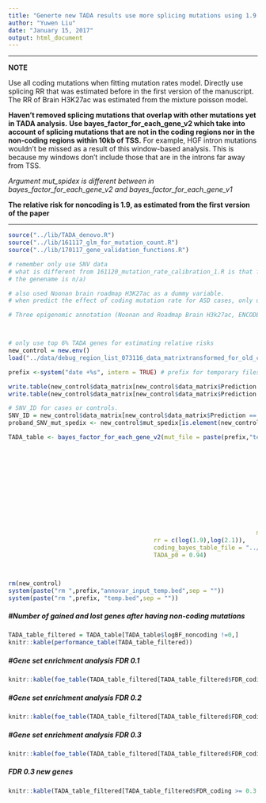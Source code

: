 ```yaml
---
title: "Generte new TADA results use more splicing mutations using 1.9 as rr for noncoding"
author: "Yuwen Liu"
date: "January 15, 2017"
output: html_document
---
```


***
**NOTE**

Use all coding mutations when fitting mutation rates model. Directly use splicing RR that was estimated before in the first version of the manuscript. 
The RR of Brain H3K27ac was estimated from the mixture poisson model. 

**Haven't removed splicing mutations that overlap with other mutations yet in TADA analysis.**
**Use bayes_factor_for_each_gene_v2 which take into account of splicing mutations that are not in the coding regions nor in the non-coding regions within 10kb of TSS.**
For example, HGF intron mutations wouldn't be missed as a result of this window-based analysis. 
This is because my windows don't include those that are in the introns far away from TSS. 

*Argument mut_spidex is different between in bayes_factor_for_each_gene_v2 and bayes_factor_for_each_gene_v1*

**The relative risk for noncoding is 1.9, as estimated from the first version of the paper**



***


```r
source("../lib/TADA_denovo.R")
source("../lib/161117_glm_for_mutation_count.R")
source("../lib/170117_gene_validation_functions.R")

```

```r
# remember only use SNV data
# what is different from 161120_mutation_rate_calibration_1.R is that for coding regions, I removed all utrs and exons without a gene name (or
# the genename is n/a)

# also used Noonan brain roadmap H3K27ac as a dummy variable. 
# when predict the effect of coding mutation rate for ASD cases, only use synonymous mutations. 

# Three epigenomic annotation (Noonan and Roadmap Brain H3k27ac, ENCODE DHS, and Roadmap DHS) and one conservation score(phastcons100way) were used to correct mutation rate and to estimate relative risks. 



# only use top 6% TADA genes for estimating relative risks
new_control = new.env()
load("../data/debug_region_list_073116_data_matrixtransformed_for_old_code.Rdata", new_control)

prefix <-system("date +%s", intern = TRUE) # prefix for temporary files that will be deleted at the end of the pipeline

write.table(new_control$data_matrix[new_control$data_matrix$Prediction == "dnv_proband" & new_control$data_matrix$Type == "SNV",c(1,2,3,7)], paste(prefix,"temp.bed",sep = ""), col.names = FALSE, row.names = FALSE, sep = "\t", quote = FALSE)
write.table(new_control$data_matrix[new_control$data_matrix$Prediction == "dnv_proband" ,c(1:5,8,7)], paste(prefix,"annovar_input_temp.bed",sep = ""), col.names = FALSE, row.names = FALSE, sep = "\t", quote = FALSE)

# SNV_ID for cases or controls. 
SNV_ID = new_control$data_matrix[new_control$data_matrix$Prediction == "dnv_proband" & new_control$data_matrix$Type == "SNV",c(1,2,3,7)]$ID
proband_SNV_mut_spedix <- new_control$mut_spedix[is.element(new_control$mut_spedix$index, SNV_ID),]

TADA_table <- bayes_factor_for_each_gene_v2(mut_file = paste(prefix,"temp.bed",sep = ""), 
                                                                            window_file = "../other_annotation/epigenomic_annotation/Whole_genome.promoter_yanyu_10kb_exons_no_utr_no_na_genes.50bp_window.bed",
                                                                            cg_file = "../other_annotation/epigenomic_annotation/Whole_genome.promoter_yanyu_10kb_exons_no_utr_no_na_genes.50bp_window.bed.fasta.cg",
                                                                            mutrate_file = "../other_annotation/epigenomic_annotation/Whole_genome.promoter_yanyu_10kb_exons_no_utr_no_na_genes.50bp_window.bed.mutrate",
                                                                            sample_size = 314,
                                                                            epigenomic_marks_list = c("../other_annotation/epigenomic_annotation/Noonan_brain_roadmap_union.bed"),
                                                                            overlap = 1e-9,
                                                                            gene_assign_file = "../other_annotation/epigenomic_annotation/Whole_genome.promoter_yanyu_10kb_exons_no_utr_no_na_genes.50bp_window.bed_genename.bed",
                                                                            rm_nonsyn = FALSE,
                                                                            annovar_folder = "/media/yuwen/Elements/ANNOVAR/annovar/",
                                                                            annovar_input = paste(prefix,"annovar_input_temp.bed",sep = ""),
                                                                            gene_prior_file = "../other_annotation/gene_list/TADA_SNV_CNV_combined_Feb7_tadaname_null_PPA_p0_0.94.txt",
                                                                            sequence_annotation_list = "no",
                                                                      mut_spidex = proband_SNV_mut_spedix,
                                         rr = c(log(1.9),log(2.1)), 
                                         coding_bayes_table_file = "../other_annotation/gene_list/TADA_SNV_CNV_combined_Feb7_tadaname_BF_for_de_novo_mutations.txt", 
                                         TADA_p0 = 0.94)



rm(new_control)
system(paste("rm ",prefix,"annovar_input_temp.bed",sep = ""))
system(paste("rm ",prefix, "temp.bed",sep = ""))
```

##### **#Number of gained and lost genes after having non-coding mutations**
```r
TADA_table_filtered = TADA_table[TADA_table$logBF_noncoding !=0,]
knitr::kable(performance_table(TADA_table_filtered))
```

##### **#Gene set enrichment analysis FDR 0.1** 
```r
knitr::kable(foe_table(TADA_table_filtered[TADA_table_filtered$FDR_coding >=0.1 & TADA_table_filtered$FDR_all < 0.1, ]$genename, TADA_table_filtered$genename))
```

##### **#Gene set enrichment analysis FDR 0.2** 
```r
knitr::kable(foe_table(TADA_table_filtered[TADA_table_filtered$FDR_coding >=0.2 & TADA_table_filtered$FDR_all < 0.2, ]$genename, TADA_table_filtered$genename))
```

##### **#Gene set enrichment analysis FDR 0.3** 
```r
knitr::kable(foe_table(TADA_table_filtered[TADA_table_filtered$FDR_coding >=0.3 & TADA_table_filtered$FDR_all < 0.3, ]$genename, TADA_table_filtered$genename))
```

##### **FDR 0.3 new genes**
```r
knitr::kable(TADA_table_filtered[TADA_table_filtered$FDR_coding >= 0.3 & TADA_table_filtered$FDR_all < 0.3,])
```
